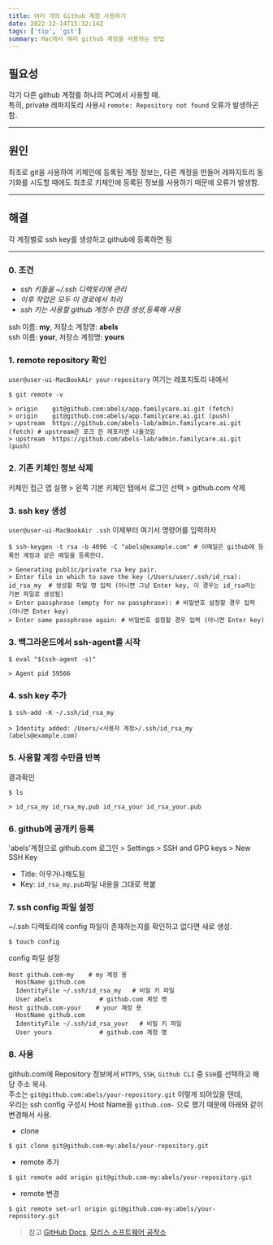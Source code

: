 ```yaml
---
title: 여러 개의 Github 계정 사용하기
date: 2022-12-14T15:32:14Z
tags: ['tip', 'git']
summary: Mac에서 여러 github 계정을 사용하는 방법
---
```


## 필요성

각기 다른 github 계정를 하나의 PC에서 사용할 때.  
특히, private 레파지토리 사용시 `remote: Repository not found` 오류가 발생하곤 함.

---

## 원인

최초로 git을 사용하여 키체인에 등록된 계정 정보는, 다른 계정을 만들어 레파지토리 동기화를 시도할 때에도 최초로 키체인에 등록된 정보를 사용하기 때문에 오류가 발생함.

---

## 해결

각 계정별로 ssh key를 생성하고 github에 등록하면 됨

---

### 0. 조건

- _ssh 키들을 ~/.ssh 디렉토리에 관리_
- _이후 작업은 모두 이 경로에서 처리_
- _ssh 키는 사용할 github 계정수 만큼 생성,등록해 사용_

ssh 이름: **my**, 저장소 계정명: **abels**  
ssh 이름: **your**, 저장소 계정명: **yours**

### 1. remote repository 확인

`user@user-ui-MacBookAir your-repository` 여기는 레포지토리 내에서

```bash:no-line-numbers
$ git remote -v

> origin	git@github.com:abels/app.familycare.ai.git (fetch)
> origin	git@github.com:abels/app.familycare.ai.git (push)
> upstream	https://github.com/abels-lab/admin.familycare.ai.git (fetch) # upstream은 포크 뜬 레포라면 나올것임
> upstream	https://github.com/abels-lab/admin.familycare.ai.git (push)
```

### 2. 기존 키체인 정보 삭제

키체인 접근 앱 실행 > 왼쪽 기본 키체인 탭에서 로그인 선택 > github.com 삭제

### 3. ssh key 생성

`user@user-ui-MacBookAir .ssh` 이제부터 여기서 명령어를 입력하자

```bash:no-line-numbers
$ ssh-keygen -t rsa -b 4096 -C "abels@example.com" # 이메일은 github에 등록한 계정과 같은 메일을 등록한다.

> Generating public/private rsa key pair.
> Enter file in which to save the key (/Users/user/.ssh/id_rsa): id_rsa_my  # 생성할 파일 명 입력 (아니면 그냥 Enter key, 이 경우는 id_rsa라는 기본 파일로 생성됨)
> Enter passphrase (empty for no passphrase): # 비밀번호 설정할 경우 입력 (아니면 Enter key)
> Enter same passphrase again: # 비밀번호 설정할 경우 입력 (아니면 Enter key)
```

### 3. 백그라운드에서 ssh-agent를 시작

```bash:no-line-numbers
$ eval "$(ssh-agent -s)"

> Agent pid 59566
```

### 4. ssh key 추가

```bash:no-line-numbers
$ ssh-add -K ~/.ssh/id_rsa_my

> Identity added: /Users/<사용자 계정>/.ssh/id_rsa_my (abels@example.com)
```

### 5. 사용할 계정 수만큼 반복

결과확인

```bash:no-line-numbers
$ ls

> id_rsa_my id_rsa_my.pub id_rsa_your id_rsa_your.pub
```

### 6. github에 공개키 등록

'abels'계정으로 github.com 로그인 > Settings > SSH and GPG keys > New SSH Key

- Title: 아무거나해도됨
- Key: `id_rsa_my.pub`파일 내용을 그대로 복붙

### 7. ssh config 파일 설정

~/.ssh 디렉토리에 config 파일이 존재하는지를 확인하고 없다면 새로 생성.

```bash:no-line-numbers
$ touch config
```

config 파일 설정

```text:no-line-numbers
Host github.com-my    # my 계정 용
  HostName github.com
  IdentityFile ~/.ssh/id_rsa_my   # 비밀 키 파일
  User abels             # github.com 계정 명
Host github.com-your    # your 계정 용
  HostName github.com
  IdentityFile ~/.ssh/id_rsa_your   # 비밀 키 파일
  User yours             # github.com 계정 명
```

### 8. 사용

github.com에 Repository 정보에서 `HTTPS`, `SSH`, `Github CLI` 중 `SSH`를 선택하고 해당 주소 복사.  
주소는 `git@github.com:abels/your-repository.git` 이렇게 되어있을 텐데,  
우리는 ssh config 구성시 Host Name을 `github.com-` 으로 했기 때문에 아래와 같이 변경해서 사용.

- clone

```bash:no-line-numbers
$ git clone git@github.com-my:abels/your-repository.git
```

- remote 추가

```bash:no-line-numbers
$ git remote add origin git@github.com-my:abels/your-repository.git
```

- remote 변경

```bash:no-line-numbers
$ git remote set-url origin git@github.com-my:abels/your-repository.git
```

> 참고 [GitHub Docs](https://docs.github.com/en/authentication/connecting-to-github-with-ssh/generating-a-new-ssh-key-and-adding-it-to-the-ssh-agent), [모리스 소프트웨어 공작소](https://ccambo.blogspot.com/2020/12/git-macos-githubcom.html)
